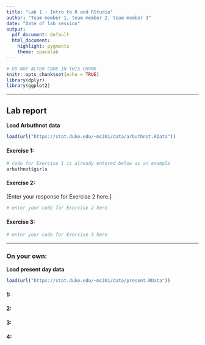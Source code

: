 ```yaml
---
title: "Lab 1 - Intro to R and RStudio"
author: "Team member 1, team member 2, team member 3"
date: "Date of lab session"
output:
  pdf_document: default
  html_document:
    highlight: pygments
    theme: spacelab
---
```


```r
# DO NOT ALTER CODE IN THIS CHUNK
knitr::opts_chunk$set(echo = TRUE)
library(dplyr)
library(ggplot2)
```

* * *

## Lab report

**Load Arbuthnot data**
```r
load(url("https://stat.duke.edu/~mc301/data/arbuthnot.RData"))
```

#### Exercise 1: 

```r
# code for Exercise 1 is already entered below as an example
arbuthnot$girls
```

#### Exercise 2:

[Enter your response for Exercise 2 here.]

```r
# enter your code for Exercise 2 here
```

#### Exercise 3:

```r
# enter your code for Exercise 3 here
```

* * *

### On your own:

**Load present day data**
```r
load(url("https://stat.duke.edu/~mc301/data/present.RData"))
```

#### 1:



#### 2:



#### 3:



#### 4:


